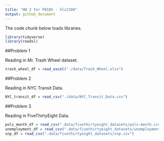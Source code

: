 ```yaml
---
title: "HW 2 for P8105 - hlz2108"
output: github_document
---
```


The code chunk below loads libraries.

```r
library(tidyverse)
library(readxl)
```

##Problem 1

Reading in Mr. Trash Wheel dataset.

```r
trash_wheel_df = read_excel("./data/Trash_Wheel.xlsx")
```

##Problem 2

Reading in NYC Transit Data.

```r
NYC_transit_df = read_csv("./data/NYC_Transit_Data.csv")
```

##Problem 3

Reading in FiveThirtyEight Data.

```r
pols_month_df = read_csv(".data/fivethirtyeight_datasets/pols-month.csv")
unemployment_df = read_csv(".data/fivethirtyeight_datasets/unemployment.csv")
snp_df = read_csv(".data/fivethirtyeight_datasets/snp.csv")
```

